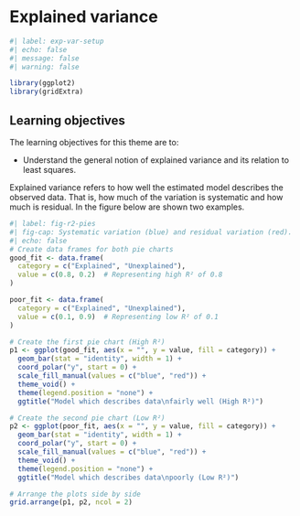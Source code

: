 # Explained variance
```r
#| label: exp-var-setup
#| echo: false
#| message: false
#| warning: false

library(ggplot2)
library(gridExtra)

```

::: {.callout-tip}
## Learning objectives

The learning objectives for this theme are to:

*  Understand the general notion of explained variance and its relation to least squares.

:::

Explained variance refers to how well the estimated model describes the observed data. That is, how much of the variation is systematic and how much is residual. In the figure below are shown two examples.

```r
#| label: fig-r2-pies
#| fig-cap: Systematic variation (blue) and residual variation (red). 
#| echo: false
# Create data frames for both pie charts
good_fit <- data.frame(
  category = c("Explained", "Unexplained"),
  value = c(0.8, 0.2)  # Representing high R² of 0.8
)

poor_fit <- data.frame(
  category = c("Explained", "Unexplained"),
  value = c(0.1, 0.9)  # Representing low R² of 0.1
)

# Create the first pie chart (High R²)
p1 <- ggplot(good_fit, aes(x = "", y = value, fill = category)) +
  geom_bar(stat = "identity", width = 1) +
  coord_polar("y", start = 0) +
  scale_fill_manual(values = c("blue", "red")) +
  theme_void() +
  theme(legend.position = "none") +
  ggtitle("Model which describes data\nfairly well (High R²)")

# Create the second pie chart (Low R²)
p2 <- ggplot(poor_fit, aes(x = "", y = value, fill = category)) +
  geom_bar(stat = "identity", width = 1) +
  coord_polar("y", start = 0) +
  scale_fill_manual(values = c("blue", "red")) +
  theme_void() +
  theme(legend.position = "none") +
  ggtitle("Model which describes data\npoorly (Low R²)")

# Arrange the plots side by side
grid.arrange(p1, p2, ncol = 2)

```